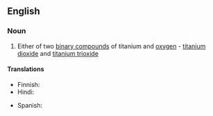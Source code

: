 ==English==

===Noun===
{{en-noun}}

# {{lb|en|inorganic compound}} Either of two [[binary compound]]s of titanium and [[oxygen]] - [[titanium dioxide]] and [[titanium trioxide]]

====Translations====
{{trans-top|binary compound of titanium and oxygen}}
* Finnish: {{t|fi|titaanioksidi}}
* Hindi: {{t|hi|रंजातु जारकिक}}
{{trans-mid}}
* Spanish: {{t|es|óxido de titanio|m}}
{{trans-bottom}}